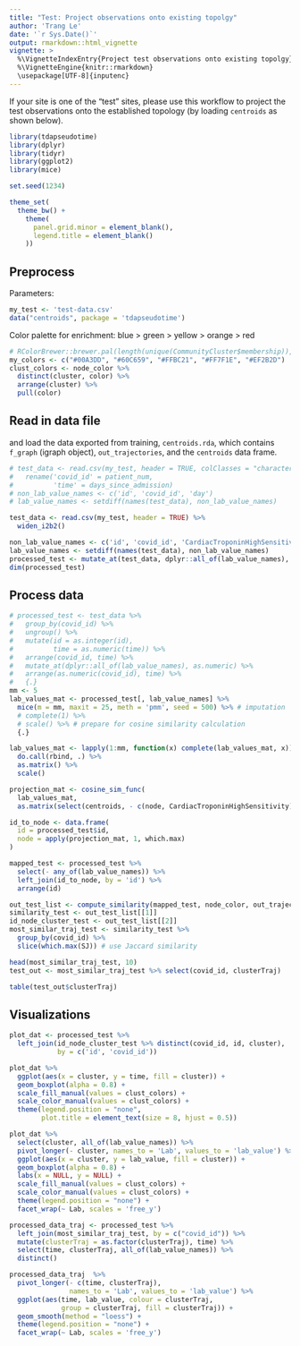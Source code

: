 ```yaml
---
title: "Test: Project observations onto existing topolgy"
author: 'Trang Le'
date: '`r Sys.Date()`'
output: rmarkdown::html_vignette
vignette: >
  %\VignetteIndexEntry{Project test observations onto existing topolgy}
  %\VignetteEngine{knitr::rmarkdown}
  \usepackage[UTF-8]{inputenc}
---
```


If your site is one of the "test" sites, please use this workflow to project the test observations onto the established topology (by loading `centroids` as shown below).

```r
library(tdapseudotime)
library(dplyr)
library(tidyr)
library(ggplot2)
library(mice)

set.seed(1234)
```

```r
theme_set(
  theme_bw() + 
    theme(
      panel.grid.minor = element_blank(),
      legend.title = element_blank()
    ))
```

## Preprocess

Parameters:
```r
my_test <- 'test-data.csv'
data("centroids", package = 'tdapseudotime')
```

Color palette for enrichment: blue > green > yellow > orange > red
```r
# RColorBrewer::brewer.pal(length(unique(CommunityCluster$membership)), "Set1")
my_colors <- c("#00A3DD", "#60C659", "#FFBC21", "#FF7F1E", "#EF2B2D")
clust_colors <- node_color %>% 
  distinct(cluster, color) %>% 
  arrange(cluster) %>% 
  pull(color)
```

## Read in data file
and load the data exported from training, `centroids.rda`, which contains 
`f_graph` (igraph object), `out_trajectories`, and the `centroids` data frame.

```r
# test_data <- read.csv(my_test, header = TRUE, colClasses = "character") %>% 
#   rename('covid_id' = patient_num,
#          'time' = days_since_admission)
# non_lab_value_names <- c('id', 'covid_id', 'day')
# lab_value_names <- setdiff(names(test_data), non_lab_value_names)

test_data <- read.csv(my_test, header = TRUE) %>% 
  widen_i2b2()

non_lab_value_names <- c('id', 'covid_id', 'CardiacTroponinHighSensitivity')
lab_value_names <- setdiff(names(test_data), non_lab_value_names)
processed_test <- mutate_at(test_data, dplyr::all_of(lab_value_names), as.numeric)
dim(processed_test)
```

## Process data

```r
# processed_test <- test_data %>% 
#   group_by(covid_id) %>% 
#   ungroup() %>% 
#   mutate(id = as.integer(id),
#          time = as.numeric(time)) %>% 
#   arrange(covid_id, time) %>% 
#   mutate_at(dplyr::all_of(lab_value_names), as.numeric) %>% 
#   arrange(as.numeric(covid_id), time) %>% 
#   {.}
mm <- 5
lab_values_mat <- processed_test[, lab_value_names] %>% 
  mice(m = mm, maxit = 25, meth = 'pmm', seed = 500) %>% # imputation
  # complete(1) %>%
  # scale() %>% # prepare for cosine similarity calculation
  {.}

lab_values_mat <- lapply(1:mm, function(x) complete(lab_values_mat, x)) %>%
  do.call(rbind, .) %>%
  as.matrix() %>%
  scale()
```

```r
projection_mat <- cosine_sim_func(
  lab_values_mat, 
  as.matrix(select(centroids, - c(node, CardiacTroponinHighSensitivity))))

id_to_node <- data.frame(
  id = processed_test$id,
  node = apply(projection_mat, 1, which.max)
)
```

```r
mapped_test <- processed_test %>% 
  select(- any_of(lab_value_names)) %>% 
  left_join(id_to_node, by = 'id') %>% 
  arrange(id)

out_test_list <- compute_similarity(mapped_test, node_color, out_trajectories)
similarity_test <- out_test_list[[1]]
id_node_cluster_test <- out_test_list[[2]]
most_similar_traj_test <- similarity_test %>%
  group_by(covid_id) %>%
  slice(which.max(SJ)) # use Jaccard similarity

head(most_similar_traj_test, 10)
test_out <- most_similar_traj_test %>% select(covid_id, clusterTraj)

table(test_out$clusterTraj)
```

## Visualizations

```r
plot_dat <- processed_test %>% 
  left_join(id_node_cluster_test %>% distinct(covid_id, id, cluster), 
            by = c('id', 'covid_id'))

plot_dat %>% 
  ggplot(aes(x = cluster, y = time, fill = cluster)) +
  geom_boxplot(alpha = 0.8) + 
  scale_fill_manual(values = clust_colors) + 
  scale_color_manual(values = clust_colors) +
  theme(legend.position = "none",
        plot.title = element_text(size = 8, hjust = 0.5))

plot_dat %>% 
  select(cluster, all_of(lab_value_names)) %>% 
  pivot_longer(- cluster, names_to = 'Lab', values_to = 'lab_value') %>% 
  ggplot(aes(x = cluster, y = lab_value, fill = cluster)) +
  geom_boxplot(alpha = 0.8) + 
  labs(x = NULL, y = NULL) +
  scale_fill_manual(values = clust_colors) + 
  scale_color_manual(values = clust_colors) +
  theme(legend.position = "none") +
  facet_wrap(~ Lab, scales = 'free_y')

processed_data_traj <- processed_test %>% 
  left_join(most_similar_traj_test, by = c("covid_id")) %>% 
  mutate(clusterTraj = as.factor(clusterTraj), time) %>%
  select(time, clusterTraj, all_of(lab_value_names)) %>% 
  distinct()
```

```r
processed_data_traj  %>% 
  pivot_longer(- c(time, clusterTraj), 
               names_to = 'Lab', values_to = 'lab_value') %>% 
  ggplot(aes(time, lab_value, colour = clusterTraj, 
             group = clusterTraj, fill = clusterTraj)) +
  geom_smooth(method = "loess") +
  theme(legend.position = "none") +
  facet_wrap(~ Lab, scales = 'free_y')
```

